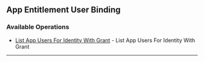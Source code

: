 
## App Entitlement User Binding

### Available Operations

* [List App Users For Identity With Grant](/app_entitlement_user_binding/list_app_users_for_identity_with_grant) - List App Users For Identity With Grant

---
<ListAppUsersForIdentityWithGrant />
